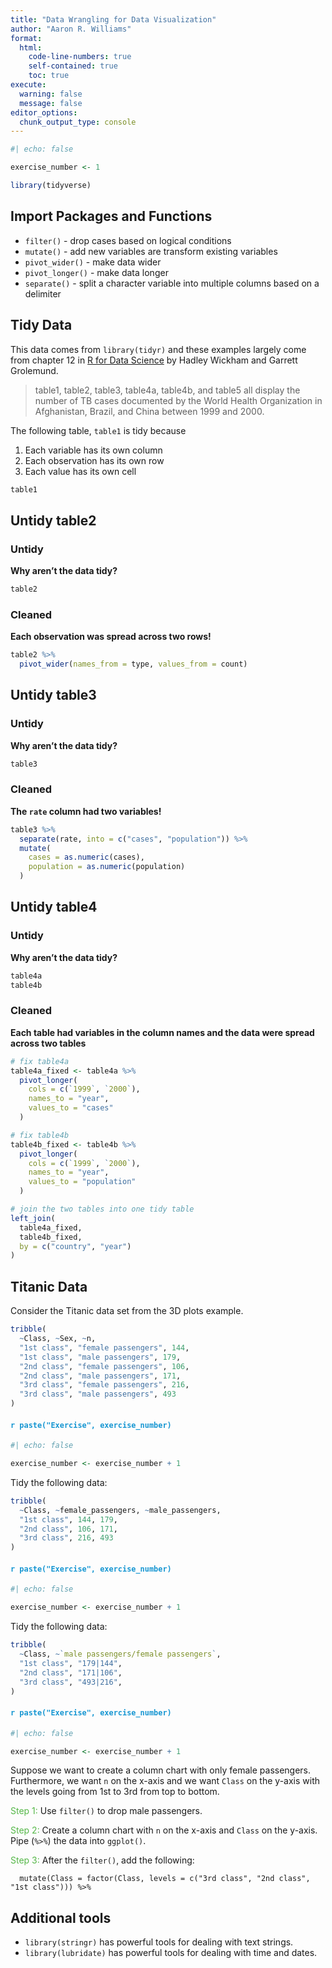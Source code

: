 ```yaml
---
title: "Data Wrangling for Data Visualization"
author: "Aaron R. Williams"
format: 
  html: 
    code-line-numbers: true
    self-contained: true
    toc: true
execute: 
  warning: false
  message: false
editor_options: 
  chunk_output_type: console
---
```


```r
#| echo: false

exercise_number <- 1

```

```r
library(tidyverse)

```

## Import Packages and Functions

* `filter()` - drop cases based on logical conditions
* `mutate()` - add new variables are transform existing variables
* `pivot_wider()` - make data wider
* `pivot_longer()` - make data longer
* `separate()` - split a character variable into multiple columns based on a delimiter

## Tidy Data

This data comes from `library(tidyr)` and these examples largely come from chapter 12 in [R for Data Science](https://r4ds.had.co.nz/tidy-data.html) by Hadley Wickham and Garrett Grolemund.

> table1, table2, table3, table4a, table4b, and table5 all display the number of TB cases documented by the World Health Organization in Afghanistan, Brazil, and China between 1999 and 2000. 

The following table, `table1` is tidy because

1. Each variable has its own column
2. Each observation has its own row
3. Each value has its own cell

```r
table1

```

## Untidy table2 

::: {.panel-tabset}

### Untidy

**Why aren't the data tidy?**

```r
table2

```

### Cleaned

**Each observation was spread across two rows!**

```r
table2 %>%
  pivot_wider(names_from = type, values_from = count)

```

:::

## Untidy table3

::: {.panel-tabset}

### Untidy

**Why aren't the data tidy?**

```r
table3

```

### Cleaned

**The `rate` column had two variables!**

```r
table3 %>%
  separate(rate, into = c("cases", "population")) %>%
  mutate(
    cases = as.numeric(cases),
    population = as.numeric(population)
  )

```

:::

## Untidy table4

::: {.panel-tabset}

### Untidy

**Why aren't the data tidy?**

```r
table4a
table4b

```

### Cleaned

**Each table had variables in the column names and the data were spread across two tables**

```r
# fix table4a
table4a_fixed <- table4a %>%
  pivot_longer(
    cols = c(`1999`, `2000`), 
    names_to = "year", 
    values_to = "cases"
  )

# fix table4b
table4b_fixed <- table4b %>%
  pivot_longer(
    cols = c(`1999`, `2000`), 
    names_to = "year", 
    values_to = "population"
  )

# join the two tables into one tidy table
left_join(
  table4a_fixed, 
  table4b_fixed, 
  by = c("country", "year")
)

```

:::

## Titanic Data

Consider the Titanic data set from the 3D plots example. 

```r
tribble(
  ~Class, ~Sex, ~n,
  "1st class", "female passengers", 144,
  "1st class", "male passengers", 179,
  "2nd class", "female passengers", 106,
  "2nd class", "male passengers", 171, 
  "3rd class", "female passengers", 216,
  "3rd class", "male passengers", 493
)


```

::: callout

#### [`r paste("Exercise", exercise_number)`]{style="color:#1696d2;"}

```r
#| echo: false

exercise_number <- exercise_number + 1

```

Tidy the following data:

```r
tribble(
  ~Class, ~female_passengers, ~male_passengers,
  "1st class", 144, 179,
  "2nd class", 106, 171,
  "3rd class", 216, 493
)

```

:::

::: callout

#### [`r paste("Exercise", exercise_number)`]{style="color:#1696d2;"}

```r
#| echo: false

exercise_number <- exercise_number + 1

```

Tidy the following data:

```r
tribble(
  ~Class, ~`male passengers/female passengers`,
  "1st class", "179|144",
  "2nd class", "171|106",
  "3rd class", "493|216",
)

```

:::

::: callout

#### [`r paste("Exercise", exercise_number)`]{style="color:#1696d2;"}

```r
#| echo: false

exercise_number <- exercise_number + 1

```

Suppose we want to create a column chart with only female passengers. Furthermore, we want `n` on the x-axis and we want `Class` on the y-axis with the levels going from 1st to 3rd from top to bottom.

<font color="#55b748">Step 1:</font> Use `filter()` to drop male passengers. 

<font color="#55b748">Step 2:</font> Create a column chart with `n` on the x-axis and `Class` on the y-axis. Pipe (`%>%`) the data into `ggplot()`. 

<font color="#55b748">Step 3:</font> After the `filter()`, add the following:

```
  mutate(Class = factor(Class, levels = c("3rd class", "2nd class", "1st class"))) %>%

```

:::

## Additional tools

* `library(stringr)` has powerful tools for dealing with text strings.
* `library(lubridate)` has powerful tools for dealing with time and dates.
